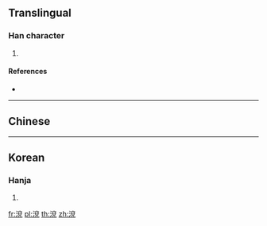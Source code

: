 {{character info/new}}
==Translingual==

===Han character===
{{Han char|rn=85|rad=水|as=09|sn=12|four=|canj=EYCU}}

# {{defn|Han|sort=水09}}

====References====
* {{Han ref|kx=0635.130|dkj=17791|dj=1042.090|hdz=31684.030|uh=6E37|ud=28215}}

----

==Chinese==
{{zh-see|沇|v}}

----

==Korean==

===Hanja===
{{ko-hanja|hangeul=연|eumhun=|rv=yeon|mr=yŏn|y=yen}}

# {{defn|lang=ko|sort=水09}}

[[fr:渷]]
[[pl:渷]]
[[th:渷]]
[[zh:渷]]